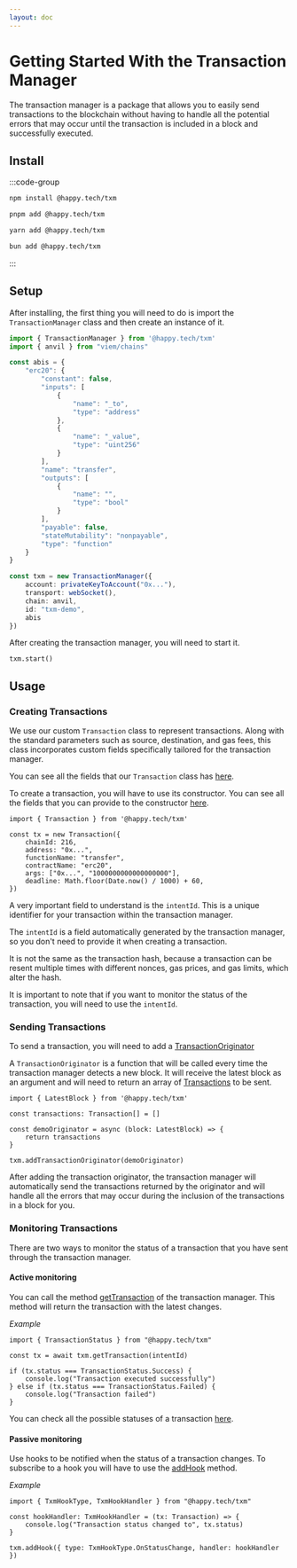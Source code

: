 ```yaml
---
layout: doc
---
```


# Getting Started With the Transaction Manager

The transaction manager is a package that allows you to easily send transactions to the blockchain without having to handle all the potential errors that may occur until the transaction is included in a block and successfully executed.

## Install 
:::code-group

```bash [npm]
npm install @happy.tech/txm
```

```bash [pnpm]
pnpm add @happy.tech/txm
```

```bash [yarn]
yarn add @happy.tech/txm
```

```bash [bun]
bun add @happy.tech/txm
```

:::

## Setup

After installing, the first thing you will need to do is import the `TransactionManager` class and then create an instance of it.

```ts
import { TransactionManager } from '@happy.tech/txm'
import { anvil } from "viem/chains"

const abis = {
    "erc20": {
        "constant": false,
        "inputs": [
            {
                "name": "_to",
                "type": "address"
            },
            {
                "name": "_value",
                "type": "uint256"
            }
        ],
        "name": "transfer",
        "outputs": [
            {
                "name": "",
                "type": "bool"
            }
        ],
        "payable": false,
        "stateMutability": "nonpayable",
        "type": "function"
    }
}

const txm = new TransactionManager({
    account: privateKeyToAccount("0x..."),
    transport: webSocket(),
    chain: anvil,
    id: "txm-demo",
    abis
})
```

After creating the transaction manager, you will need to start it.

```tsx
txm.start()
```


## Usage

### Creating Transactions

We use our custom `Transaction` class to represent transactions. Along with the standard parameters such as source, destination, and gas fees, this class incorporates custom 
fields specifically tailored for the transaction manager. 

You can see all the fields that our `Transaction` class has [here](/txm/api/classes/Transaction#properties).

To create a transaction, you will have to use its constructor. You can see all the fields that you can provide to the constructor [here](/txm/api/interfaces/TransactionConstructorConfig).


```tsx
import { Transaction } from '@happy.tech/txm'

const tx = new Transaction({
    chainId: 216,
    address: "0x...",
    functionName: "transfer",
    contractName: "erc20",
    args: ["0x...", "1000000000000000000"],
    deadline: Math.floor(Date.now() / 1000) + 60,
})
```

A very important field to understand is the `intentId`. This is a unique identifier for your transaction within the transaction manager.

The `intentId` is a field automatically generated by the transaction manager, so you don't need to provide it when creating a transaction.

It is not the same as the transaction hash, because a transaction can be resent multiple times with different nonces, gas prices, and gas limits, which alter the hash.

It is important to note that if you want to monitor the status of the transaction, you will need to use the `intentId`.


### Sending Transactions

To send a transaction, you will need to add a [TransactionOriginator](/txm/api/type-aliases/TransactionOriginator) 

A `TransactionOriginator` is a function that will be called every time the transaction manager detects a new block.
It will receive the latest block as an argument and will need to return an array of [Transactions](/txm/api/classes/Transaction) to be sent.

```tsx
import { LatestBlock } from '@happy.tech/txm'

const transactions: Transaction[] = []

const demoOriginator = async (block: LatestBlock) => {
    return transactions
}

txm.addTransactionOriginator(demoOriginator)
```

After adding the transaction originator, the transaction manager will automatically send the transactions returned by the originator and will handle all the errors that may occur during the inclusion of the transactions in a block for you.

### Monitoring Transactions

There are two ways to monitor the status of a transaction that you have sent through the transaction manager.

#### Active monitoring

You can call the method [getTransaction](/txm/api/classes/TransactionManager#gettransaction) of the transaction manager. This method will return the transaction with the latest changes.

*Example*

```tsx
import { TransactionStatus } from "@happy.tech/txm"

const tx = await txm.getTransaction(intentId)

if (tx.status === TransactionStatus.Success) {
    console.log("Transaction executed successfully")
} else if (tx.status === TransactionStatus.Failed) {
    console.log("Transaction failed")
}
```

You can check all the possible statuses of a transaction [here](/txm/api/enumerations/TransactionStatus).

#### Passive monitoring

Use hooks to be notified when the status of a transaction changes. To subscribe to a hook you will have to use the [addHook](/txm/api/classes/TransactionManager#addhook) method.

*Example*

```tsx
import { TxmHookType, TxmHookHandler } from "@happy.tech/txm"

const hookHandler: TxmHookHandler = (tx: Transaction) => {
    console.log("Transaction status changed to", tx.status)
}

txm.addHook({ type: TxmHookType.OnStatusChange, handler: hookHandler })
```
